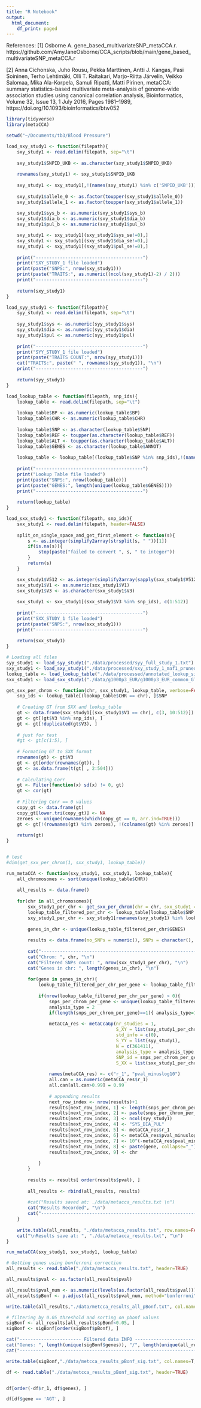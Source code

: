 ```yaml
---
title: "R Notebook"
output:
  html_document:
    df_print: paged
---
```



References: 
[1] Osborne A. gene_based_multivariateSNP_metaCCA.r. https://github.com/AmyJaneOsborne/CCA_scripts/blob/main/gene_based_multivariateSNP_metaCCA.r

[2] Anna Cichonska, Juho Rousu, Pekka Marttinen, Antti J. Kangas, Pasi Soininen, Terho Lehtimäki, Olli T. Raitakari, Marjo-Riitta Järvelin, Veikko Salomaa, Mika Ala-Korpela, Samuli Ripatti, Matti Pirinen, metaCCA: summary statistics-based multivariate meta-analysis of genome-wide association studies using canonical correlation analysis, Bioinformatics, Volume 32, Issue 13, 1 July 2016, Pages 1981–1989, https://doi.org/10.1093/bioinformatics/btw052

```r
library(tidyverse)
library(metaCCA)

setwd("~/Documents/tb3/Blood Pressure")
```


```r
load_sxy_study1 <- function(filepath){
    sxy_study1 <- read.delim(filepath, sep="\t")
    
    sxy_study1$SNPID_UKB <- as.character(sxy_study1$SNPID_UKB)
    
    rownames(sxy_study1) <- sxy_study1$SNPID_UKB
    
    sxy_study1 <- sxy_study1[,!(names(sxy_study1) %in% c('SNPID_UKB'))]
    
    sxy_study1$allele_0 <- as.factor(toupper(sxy_study1$allele_0))
    sxy_study1$allele_1 <- as.factor(toupper(sxy_study1$allele_1))
    
    sxy_study1$sys_b <- as.numeric(sxy_study1$sys_b)
    sxy_study1$dia_b <- as.numeric(sxy_study1$dia_b)
    sxy_study1$pul_b <- as.numeric(sxy_study1$pul_b)

    sxy_study1 <- sxy_study1[(sxy_study1$sys_se!=0),]
    sxy_study1 <- sxy_study1[(sxy_study1$dia_se!=0),]
    sxy_study1 <- sxy_study1[(sxy_study1$pul_se!=0),]
    
    print("----------------------------------------")
    print("SXY_STUDY_1 file loaded")
    print(paste("SNPS:", nrow(sxy_study1)))
    print(paste("TRAITS:", as.numeric((ncol(sxy_study1)-2) / 2)))
    print("----------------------------------------")
    
    return(sxy_study1)
}

load_syy_study1 <- function(filepath){
    syy_study1 <- read.delim(filepath, sep="\t")
    
    syy_study1$sys <- as.numeric(syy_study1$sys)
    syy_study1$dia <- as.numeric(syy_study1$dia)
    syy_study1$pul <- as.numeric(syy_study1$pul)
    
    print("----------------------------------------")
    print("SYY_STUDY_1 file loaded")
    print(paste("TRAITS COUNT:", nrow(syy_study1)))
    cat("TRAITS:", paste(" ", rownames(syy_study1)), "\n")
    print("----------------------------------------")
    
    return(syy_study1)
}

load_lookup_table <- function(filepath, snp_ids){
    lookup_table <- read.delim(filepath, sep="\t")
    
    lookup_table$BP <- as.numeric(lookup_table$BP)
    lookup_table$CHR <- as.numeric(lookup_table$CHR)
    
    lookup_table$SNP <- as.character(lookup_table$SNP)
    lookup_table$REF <- toupper(as.character(lookup_table$REF))
    lookup_table$ALT <- toupper(as.character(lookup_table$ALT))
    lookup_table$GENES <- as.character(lookup_table$ANNOT)
    
    lookup_table <- lookup_table[(lookup_table$SNP %in% snp_ids),!(names(lookup_table) %in% c('ANNOT'))]
    
    print("----------------------------------------")
    print("Lookup Table file loaded")
    print(paste("SNPS:", nrow(lookup_table)))
    print(paste("GENES:", length(unique(lookup_table$GENES))))
    print("----------------------------------------")
    
    return(lookup_table)
}

load_sxx_study1 <- function(filepath, snp_ids){
    sxx_study1 <- read.delim(filepath, header=FALSE)
    
    split_on_single_space_and_get_first_element <- function(s){
        s <- as.integer(simplify2array(strsplit(s, " "))[1])
        if(is.na(s)){
            stop(paste("failed to convert ", s, " to integer"))
        }
        return(s)
    }

    sxx_study1$V512 <- as.integer(simplify2array(sapply(sxx_study1$V512, split_on_single_space_and_get_first_element)))
    sxx_study1$V1 <- as.numeric(sxx_study1$V1) 
    sxx_study1$V3 <- as.character(sxx_study1$V3) 
    
    sxx_study1 <- sxx_study1[(sxx_study1$V3 %in% snp_ids), c(1:512)] 
    
    print("----------------------------------------")
    print("SXX_STUDY_1 file loaded")
    print(paste("SNPS:", nrow(sxx_study1)))
    print("----------------------------------------")
    
    return(sxx_study1)
}

# Loading all files
syy_study1 <- load_syy_study1("./data/processed/syy_full_study_1.txt")
sxy_study1 <- load_sxy_study1("./data/processed/sxy_study_1_maf1_pruned_singlehg19genes.txt")
lookup_table <- load_lookup_table("./data/processed/annotated_lookup_singlehg19genes.txt", simplify2array(rownames(sxy_study1)))
sxx_study1 <- load_sxx_study1("./data/g1000p3_EUR/g1000p3_EUR_common_GTs_sorted_nohead_ld02_pruned_singlehg19genes.txt", simplify2array(rownames(sxy_study1)))
```


```r
get_sxx_per_chrom <- function(chr, sxx_study1, lookup_table, verbose=FALSE){
    snp_ids <- lookup_table[(lookup_table$CHR == chr), ]$SNP
    
    # Creating GT from SXX and lookup_table
    gt <- data.frame(sxx_study1[(sxx_study1$V1 == chr), c(3, 10:512)])
    gt <- gt[(gt$V3 %in% snp_ids), ]
    gt <- gt[!duplicated(gt$V3), ]
    
    # just for test
    #gt <- gt[c(1:5), ]
    
    # Formating GT to SXX format
    rownames(gt) <- gt$V3
    gt <- gt[order(rownames(gt)), ]
    gt <- as.data.frame(t(gt[ , 2:504]))
    
    # Calculating Corr 
    gt <- Filter(function(x) sd(x) != 0, gt) 
    gt <- cor(gt)
    
    # Filtering Corr == 0 values
    copy_gt <- data.frame(gt)
    copy_gt[lower.tri(copy_gt)] <- NA
    zeroes <- unique(rownames(which(copy_gt == 0, arr.ind=TRUE)))
    gt <- gt[!(rownames(gt) %in% zeroes), !(colnames(gt) %in% zeroes)]
    
    return(gt)
}


# test
#dim(get_sxx_per_chrom(1, sxx_study1, lookup_table))
```



```r

run_metaCCA <- function(sxy_study1, sxx_study1, lookup_table){
    all_chromosomes <- sort(unique(lookup_table$CHR))
    
    all_results <- data.frame()
    
    for(chr in all_chromosomes){
        sxx_study1_per_chr <- get_sxx_per_chrom(chr = chr, sxx_study1 = sxx_study1, lookup_table = lookup_table)
        lookup_table_filtered_per_chr <- lookup_table[lookup_table$SNP %in% rownames(sxx_study1_per_chr), ]
        sxy_study1_per_chr <- sxy_study1[rownames(sxy_study1) %in% lookup_table_filtered_per_chr$SNP, ]
        
        genes_in_chr <- unique(lookup_table_filtered_per_chr$GENES)
        
        results <- data.frame(no_SNPs = numeric(), SNPs = character(), no_PTs = numeric(), PTs = character(), r_1 = numeric(), pval_minuslog10=numeric(), pval=numeric(), genes=character(), chrom=numeric(), stringsAsFactors=FALSE)
        
        cat("------------------------------------------------------------------", "\n")
        cat("Chrom: ", chr, "\n")
        cat("Filtered SNPs count: ", nrow(sxx_study1_per_chr), "\n")
        cat("Genes in chr: ", length(genes_in_chr), "\n")
        
        for(gene in genes_in_chr){
            lookup_table_filtered_per_chr_per_gene <- lookup_table_filtered_per_chr[lookup_table_filtered_per_chr$GENES == gene, ]
            
            if(nrow(lookup_table_filtered_per_chr_per_gene) > 0){
                snps_per_chrom_per_gene <- unique(lookup_table_filtered_per_chr_per_gene$SNP)  
                analysis_type = 2
                if(length(snps_per_chrom_per_gene)==1){ analysis_type=1 }
                
                metaCCA_res <- metaCcaGp(nr_studies = 1, 
                                         S_XY = list(sxy_study1_per_chr), 
                                         std_info = c(0),
                                         S_YY = list(syy_study1),
    					                 N = c(361411), 
    					                 analysis_type = analysis_type, 
    					                 SNP_id = snps_per_chrom_per_gene, 
    					                 S_XX = list(sxx_study1_per_chr))
                
                names(metaCCA_res) <- c("r_1", "pval_minuslog10")
                all.can = as.numeric(metaCCA_res$r_1)
                all.can[all.can>0.99] = 0.99
                
                # appending results
                next_row_index <- nrow(results)+1
    			results[next_row_index, 1] <- length(snps_per_chrom_per_gene)
    			results[next_row_index, 2] <- paste(snps_per_chrom_per_gene, collapse="_")
    			results[next_row_index, 3] <- ncol(syy_study1)
    			results[next_row_index, 4] <- "SYS_DIA_PUL"
    			results[next_row_index, 5] <- metaCCA_res$r_1
    			results[next_row_index, 6] <- metaCCA_res$pval_minuslog10
    			results[next_row_index, 7] <- 10^(-metaCCA_res$pval_minuslog10)
    			results[next_row_index, 8] <- paste(gene, collapse="_")
    			results[next_row_index, 9] <- chr
    			
            }
        }
    
        results <- results[ order(results$pval), ]
        
        all_results <- rbind(all_results, results)
        
        #cat("Results saved at: ./data/metacca_results.txt \n")
        cat("Results Recorded", "\n")
        cat("------------------------------------------------------------------", "\n\n")
    }
    
    write.table(all_results, "./data/metacca_results.txt", row.names=FALSE)
    cat("\nResults save at: ", "./data/metacca_results.txt", "\n")
}

run_metaCCA(sxy_study1, sxx_study1, lookup_table)
```


```r
# Getting genes using bonferroni correction
all_results <- read.table("./data/metacca_results.txt", header=TRUE)

all_results$pval <- as.factor(all_results$pval)

all_results$pval_num <- as.numeric(levels(as.factor(all_results$pval)))[all_results$pval]
all_results$pBonf <- p.adjust(all_results$pval_num, method="bonferroni")

write.table(all_results,"./data/metcca_results_all_pBonf.txt", col.names=T,quote=F,row.names=F)

# filtering by 0.05 threshold and sorting on pbonf values
sigBonf <- all_results[all_results$pBonf<0.05, ]
sigBonf <- sigBonf[order(sigBonf$pBonf), ]

cat("----------------------- Filtered data INFO -----------------------", "\n")
cat("Genes: ", length(unique(sigBonf$genes)), "/", length(unique(all_results$genes)), "\n")
cat("------------------------------------------------------------------", "\n")

write.table(sigBonf,"./data/metcca_results_pBonf_sig.txt", col.names=T,quote=F,row.names=F)
```



```r
df <- read.table("./data/metcca_results_pBonf_sig.txt", header=TRUE)


df[order(-df$r_1, df$genes), ]
```


```r
df[df$gene == 'AGT', ]
```


